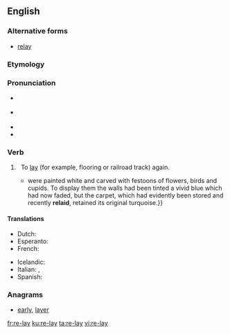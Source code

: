 {{also|relay}}
==English==

===Alternative forms===
* [[relay]]

===Etymology===
{{prefix|re|lay|lang=en}}

===Pronunciation===
* {{a|UK}} {{IPA|/ˌɹiːˈleɪ/|lang=en}}
* {{a|US}} {{IPA|/ˌɹiˈleɪ/|lang=en}}
* {{rhymes|iːleɪ|lang=en}}
* {{homophones|lang=en|relay}}

===Verb===
{{en-verb|relays|relaying|relaid}}

# {{context|transitive|lang=en}}&nbsp; To [[lay]] (for example, flooring or railroad track) again.
#*{{quote-book|year=1963|author={{w|Margery Allingham}}
|title={{w|The China Governess}}
|chapter=1|url=http://openlibrary.org/works/OL2004261W
|passage=The half-dozen pieces {{...}} were painted white and carved with festoons of flowers, birds and cupids. To display them the walls had been tinted a vivid blue which had now faded, but the carpet, which had evidently been stored and recently '''relaid''', retained its original turquoise.}}
#: {{usex|He had to '''re-lay''' the tiles because the cement was too dry.|lang=en}}

====Translations====
{{trans-top|to lay again}}
* Dutch: {{t|nl|herleggen}}
* Esperanto: {{t|eo|remeti}}
* French: {{t+|fr|remettre}}
{{trans-mid}}
* Icelandic: {{t|is|endurleggja}}
* Italian: {{t|it|ricollocare}}, {{t+|it|rimettere}}
* Spanish: {{t+|es|reponer}}
{{trans-bottom}}

===Anagrams===
* [[early#English|early]], [[layer#English|layer]]

[[fr:re-lay]]
[[ku:re-lay]]
[[ta:re-lay]]
[[vi:re-lay]]
